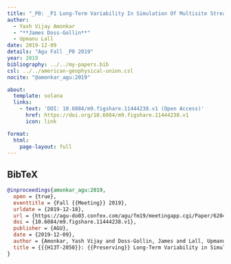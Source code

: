 ```yaml
---
title: "_P0: _P1 Long-Term Variability In Simulation Of Multisite Streamflow Extremes"
author:
  - Yash Vijay Amonkar
  - "**James Doss-Gollin**"
  - Upmanu Lall
date: 2019-12-09
details: "Agu Fall _P0 2019"
year: 2019
bibliography: ../../my-papers.bib
csl: ../../american-geophysical-union.csl
nocite: "@amonkar_agu:2019"

about:
  template: solana
  links:
    - text: 'DOI: 10.6084/m9.figshare.11444238.v1 (Open Access)'
      href: https://doi.org/10.6084/m9.figshare.11444238.v1
      icon: link

format:
  html:
    page-layout: full
---
```


## BibTeX

```bibtex
@inproceedings{amonkar_agu:2019,
  open = {true},
  eventtitle = {Fall {{Meeting}} 2019},
  urldate = {2019-12-18},
  url = {https://agu-do03.confex.com/agu/fm19/meetingapp.cgi/Paper/620477},
  doi = {10.6084/m9.figshare.11444238.v1},
  publisher = {AGU},
  date = {2019-12-09},
  author = {Amonkar, Yash Vijay and Doss-Gollin, James and Lall, Upmanu},
  title = {{{H13T-2050}}: {{Preserving}} Long-Term Variability in Simulation of Multisite Streamflow Extremes},
}
```